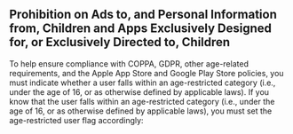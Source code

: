 ## <span id="children">Prohibition on Ads to, and Personal Information from, Children and Apps Exclusively Designed for, or Exclusively Directed to, Children</span>

To help ensure compliance with <Abbr>COPPA</Abbr>, <Abbr>GDPR</Abbr>, other age-related requirements, and the Apple App Store and Google Play Store policies, you must indicate whether a user falls within an age-restricted category (i.e., under the age of 16, or as otherwise defined by applicable laws).
If you know that the user falls within an age-restricted category (i.e., under the age of 16, or as otherwise defined by applicable laws), you must set the age-restricted user flag accordingly:
